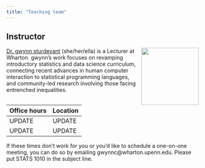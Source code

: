 ```yaml
---
title: "Teaching team"
---
```


## Instructor

![](images/team/gwynn.jpg){style="float:right;padding: 0 0 0 10px;" fig-alt="Headshot of Dr. gwynn sturdevant" width="150"}

[Dr. gwynn sturdevant](http://nzgwynn.com/) (she/her/ella) is a Lecturer at Wharton. gwynn's work focuses on revamping introductory statistics and data science curriculum, connecting recent advances in human computer interaction to statistical programming languages, and community-led research involving those facing entrenched inequalities. 

| Office hours | Location |
|--------------|----------|
| UPDATE       | UPDATE   |
| UPDATE       | UPDATE   |

If these times don't work for you or you'd like to schedule a one-on-one meeting, you can do so by emailing gwynnc\@wharton.upenn.edu. Please put STATS 1010 in the subject line.
